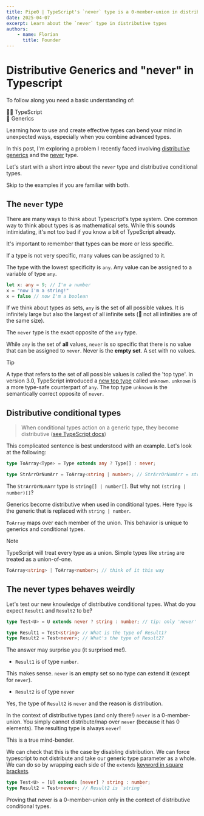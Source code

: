 ```yaml
---
title: Pipe0 | TypeScript's `never` type is a 0-member-union in distributive types
date: 2025-04-07
excerpt: Learn about the `never` type in distributive types
authors:
    - name: Florian
      title: Founder
---
```


# Distributive Generics and "never" in Typescript

To follow along you need a basic understanding of:

🧙🏻 TypeScript <br />
🧠 Generics <br />

Learning how to use and create effective types can bend your mind in unexpected ways, especially when 
you combine advanced types.

In this post, I'm exploring a problem I 
recently faced involving [distributive generics](https://www.typescriptlang.org/docs/handbook/2/conditional-types.html#distributive-conditional-types)
and the [never](https://www.typescriptlang.org/docs/handbook/2/functions.html#never) type.

Let's start with a short intro about the `never` type and distributive conditional types.

Skip to the examples if you are familiar with both.

## The `never` type

There are many ways to think about Typescript's type system. One common way to think about types is as mathematical sets.
While this sounds intimidating, it's not too bad if you know a bit of TypeScript already.

It's important to remember that types can be more or less specific.

If a type is not very specific, many values can be assigned to it.

The type with the lowest specificity is `any`. Any value can be assigned to a variable of type `any`.

```typescript
let x: any = 9; // I'm a number
x = "now I'm a string!"
x = false // now I'm a boolean
```

If we think about types as sets, `any` is the set of all possible values. It is infinitely large but also the largest of all
infinite sets (🤯 not all infinities are of the same size).

The `never` type is the exact opposite of the `any` type.

While `any` is the set of **all** values, `never` is so specific that there is no value that can
be assigned to `never`. Never is the **empty set**. A set with no values.

> [!TIP]
> 
> A type that refers to the set of all possible values is called the 'top type'. In version 3.0, TypeScript introduced a [new top type](https://www.typescriptlang.org/docs/handbook/release-notes/typescript-3-0.html#new-unknown-top-type) called `unknown`. `unknown` is a more type-safe counterpart of `any`. The top type `unknown` is the semantically correct opposite of `never`.

## Distributive conditional types

> When conditional types action on a generic type, they become distributive ([see TypeScript docs](https://www.typescriptlang.org/docs/handbook/2/conditional-types.html#distributive-conditional-types))

This complicated sentence is best understood with an example. Let's look at the following:

```typescript
type ToArray<Type> = Type extends any ? Type[] : never;

type StrArrOrNumArr = ToArray<string | number>; // StrArrOrNumArr = string[] | number[]

```

The `StrArrOrNumArr` type is `string[] | number[]`. But why not `(string | number)[]`?

Generics become distributive when used in conditional types. Here `Type` is the generic that is replaced with `string | number`.

`ToArray` maps over each member of the union. This behavior is unique to generics and conditional types.

> [!NOTE]
>
> TypeScript will treat every type as a union. Simple types like `string` are treated as a union-of-one.

```typescript
ToArray<string> | ToArray<number>; // think of it this way
```

## The never types behaves weirdly

Let's test our new knowledge of distributive conditional types. What do you expect `Result1` and `Result2` to be?

```typescript
type Test<U> = U extends never ? string : number; // tip: only 'never' extends 'never'

type Result1 = Test<string> // What is the type of Result1?
type Result2 = Test<never>; // What's the type of Result2?
```

The answer may surprise you (it surprised me!). 

- `Result1` is of type `number`.

This makes sense. `never` is an empty set so no type can extend it (except for `never`). 

- `Result2` is of type `never`

Yes, the type of `Result2` is `never` and the reason is distribution.

In the context of distributive types (and only there!) `never` is a 0-member-union. You simply cannot distribute/map 
over `never` (because it has 0 elements). The resulting type is always `never`!

This is a true mind-bender.

We can check that this is the case by disabling distribution. We can force typescript to not distribute 
and take our generic type parameter as a whole. We can do so by wrapping each side of the `extends` [keyword in square
brackets](https://www.typescriptlang.org/docs/handbook/2/conditional-types.html#distributive-conditional-types).


```typescript
type Test<U> = [U] extends [never] ? string : number;
type Result2 = Test<never>; // Result2 is `string`
```

Proving that never is a 0-member-union only in the context of distributive conditional types.

<BlogBanner />